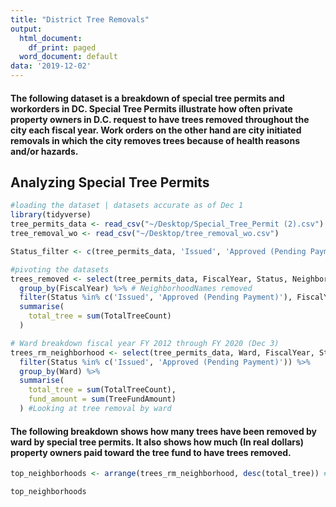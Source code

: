 ```yaml
---
title: "District Tree Removals"
output:
  html_document:
    df_print: paged
  word_document: default
data: '2019-12-02'
---
```


#### The following dataset is a breakdown of special tree permits and workorders in DC. Special Tree Permits illustrate how often private property owners in D.C. request to have trees removed throughout the city each fiscal year. Work orders on the other hand are city initiated removals in which the city removes trees because of health reasons and/or hazards. 

## Analyzing Special Tree Permits

```r

#loading the dataset | datasets accurate as of Dec 1 
library(tidyverse)
tree_permits_data <- read_csv("~/Desktop/Special_Tree_Permit (2).csv")
tree_removal_wo <- read_csv("~/Desktop/tree_removal_wo.csv")
```

```r

Status_filter <- c(tree_permits_data, 'Issued', 'Approved (Pending Payment)')

#pivoting the datasets
trees_removed <- select(tree_permits_data, FiscalYear, Status, NeighborhoodNames, TotalTreeCount) %>%
  group_by(FiscalYear) %>% # NeighborhoodNames removed
  filter(Status %in% c('Issued', 'Approved (Pending Payment)'), FiscalYear < 2020) %>%
  summarise(
    total_tree = sum(TotalTreeCount)
  )

# Ward breakdown fiscal year FY 2012 through FY 2020 (Dec 3)
trees_rm_neighborhood <- select(tree_permits_data, Ward, FiscalYear, Status, NeighborhoodNames, TotalTreeCount, TreeFundAmount) %>%
  filter(Status %in% c('Issued', 'Approved (Pending Payment)')) %>%
  group_by(Ward) %>% 
  summarise(
    total_tree = sum(TotalTreeCount),
    fund_amount = sum(TreeFundAmount)
  ) #Looking at tree removal by ward 

```


#### The following breakdown shows how many trees have been removed by ward by special tree permits. It also shows how much (In real dollars) property owners paid toward the tree fund to have trees removed. 


```r

top_neighborhoods <- arrange(trees_rm_neighborhood, desc(total_tree)) # sorting tree removal 

top_neighborhoods

```
